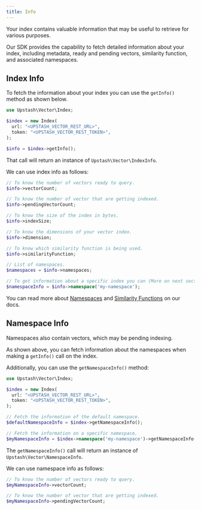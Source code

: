 ```yaml
---
title: Info
---
```


Your index contains valuable information that may be useful to retrieve for various purposes.

Our SDK provides the capability to fetch detailed information about your index, including metadata,
ready and pending vectors, similarity function, and associated namespaces.

## Index Info

To fetch the information about your index you can use the `getInfo()` method as shown below.

```php
use Upstash\Vector\Index;

$index = new Index(
  url: "<UPSTASH_VECTOR_REST_URL>",
  token: "<UPSTASH_VECTOR_REST_TOKEN>",
);

$info = $index->getInfo();
```

That call will return an instance of `Upstash\Vector\IndexInfo`.

We can use index info as follows:

```php
// To know the number of vectors ready to query.
$info->vectorCount;

// To know the number of vector that are getting indexed.
$info->pendingVectorCount;

// To know the size of the index in bytes.
$info->indexSize;

// To know the dimensions of your vector index.
$info->dimension;

// To know which similarity function is being used.
$info->similarityFunction;

// List of namespaces.
$namespaces = $info->namespaces;

// To get information about a specific index you can (More on next section):
$namespaceInfo = $info->namespace('my-namespace');
```

You can read more about [Namespaces](/vector/features/namespaces) and [Similarity Functions](/vector/features/similarityfunctions) on our docs.

## Namespace Info

Namespaces also contain vectors, which may be pending indexing.

As shown above, you can fetch information about the namespaces when making a `getInfo()` call on the index.

Additionally, you can use the `getNamespaceInfo()` method:

```php
use Upstash\Vector\Index;

$index = new Index(
  url: "<UPSTASH_VECTOR_REST_URL>",
  token: "<UPSTASH_VECTOR_REST_TOKEN>",
);

// Fetch the information of the default namespace.
$defaultNamespaceInfo = $index->getNamespaceInfo();

// Fetch the information on a specific namespace.
$myNamespaceInfo = $index->namespace('my-namespace')->getNamespaceInfo();
```

The `getNamespaceInfo()` call will return an instance of `Upstash\Vector\NamespaceInfo`.

We can use namespace info as follows:

```php
// To know the number of vectors ready to query.
$myNamespaceInfo->vectorCount;

// To know the number of vector that are getting indexed.
$myNamespaceInfo->pendingVectorCount;
```